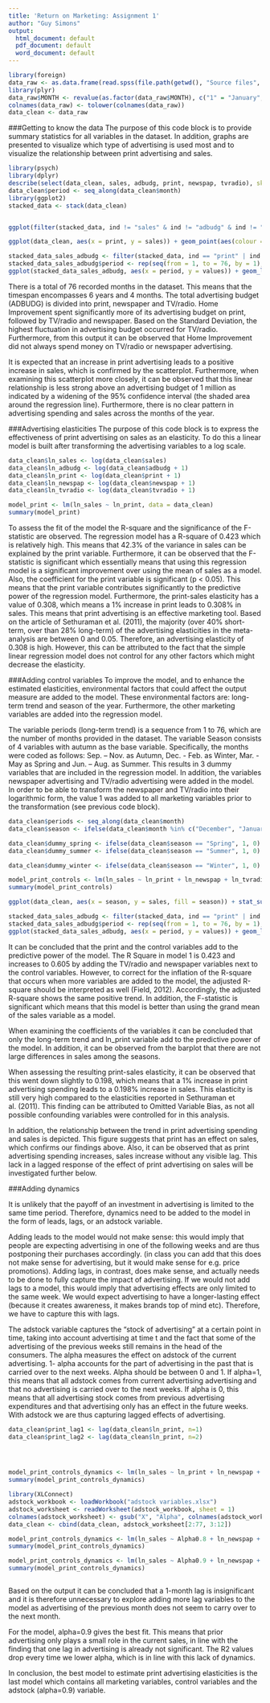 ```yaml
---
title: 'Return on Marketing: Assignment 1'
author: "Guy Simons"
output:
  html_document: default
  pdf_document: default
  word_document: default
---
```


```r
library(foreign)
data_raw <- as.data.frame(read.spss(file.path(getwd(), "Source files", "Assignment 1 raw.sav")))
library(plyr)
data_raw$MONTH <- revalue(as.factor(data_raw$MONTH), c("1" = "January", "2" = "February", "3" = "March", "4" = "April", "5" = "May", "6" = "June", "7" = "July", "8" = "August", "9" = "September", "10" = "October", "11" = "November", "12" = "December"))
colnames(data_raw) <- tolower(colnames(data_raw))
data_clean <- data_raw
```

###Getting to know the data
The purpose of this code block is to provide summary statistics for all variables in the dataset. In addition, graphs are presented to visualize which type of advertising is used most and to visualize the relationship between print advertising and sales. 

```r
library(psych)
library(dplyr)
describe(select(data_clean, sales, adbudg, print, newspap, tvradio), skew = FALSE)
data_clean$period <- seq_along(data_clean$month)
library(ggplot2)
stacked_data <- stack(data_clean)


ggplot(filter(stacked_data, ind != "sales" & ind != "adbudg" & ind != "period"), aes(x=ind, y=values, fill = ind)) + stat_summary(fun.y = mean, geom = "bar") + stat_summary(fun.data = mean_cl_normal, geom = "errorbar", width = 0.2) +labs(title = "Means Advertising Expenditures", x= "Advertising Category", y= "US Dollars") + theme(legend.position = "none")

ggplot(data_clean, aes(x = print, y = sales)) + geom_point(aes(colour = month)) + geom_smooth(method = "lm") + labs(title = "Scatterplot Sales & Print Advertising", x = "Print Advertising", y = "Sales", colour = "Months")

stacked_data_sales_adbudg <- filter(stacked_data, ind == "print" | ind == "sales")
stacked_data_sales_adbudg$period <- rep(seq(from = 1, to = 76, by = 1), times = 2)
ggplot(stacked_data_sales_adbudg, aes(x = period, y = values)) + geom_line() + facet_wrap(~ind, nrow = 2, scales = "free") + geom_smooth(method = "lm") + labs(x="Periods", y = "US Dollars")

```

There is a total of 76 recorded months in the dataset. This means that the timespan encompasses 6 years and 4 months. The total advertising budget (ADBUDG) is divided into print, newspaper and TV/radio. Home Improvement spent significantly more of its advertising budget on print, followed by TV/radio and newspaper. Based on the Standard Deviation, the highest fluctuation in advertising budget occurred for TV/radio. Furthermore, from this output it can be observed that Home Improvement did not always spend money on TV/radio or newspaper advertising.

It is expected that an increase in print advertising leads to a positive increase in sales, which is confirmed by the scatterplot. Furthermore, when examining this scatterplot more closely, it can be observed that this linear relationship is less strong above an advertising budget of 1 million as indicated by a widening of the 95% confidence interval (the shaded area around the regression line). Furthermore, there is no clear pattern in advertising spending and sales across the months of the year.

###Advertising elasticities
The purpose of this code block is to express the effectiveness of print advertising on sales as an elasticity. To do this a linear model is built after transforming the advertising variables to a log scale. 
```r
data_clean$ln_sales <- log(data_clean$sales)
data_clean$ln_adbudg <- log(data_clean$adbudg + 1)
data_clean$ln_print <- log(data_clean$print + 1)
data_clean$ln_newspap <- log(data_clean$newspap + 1)
data_clean$ln_tvradio <- log(data_clean$tvradio + 1)

model_print <- lm(ln_sales ~ ln_print, data = data_clean)
summary(model_print)
```

To assess the fit of the model the R-square and the significance of the F-statistic are observed. The regression model has a R-square of 0.423 which is relatively high. This means that 42.3% of the variance in sales can be explained by the print variable. Furthermore, it can be observed that the F-statistic is significant which essentially means that using this regression model is a significant improvement over using the mean of sales as a model. Also, the coefficient for the print variable is significant (p < 0.05). This means that the print variable contributes significantly to the predictive power of the regression model. Furthermore, the print-sales elasticity has a value of 0.308, which means a 1% increase in print leads to 0.308% in sales. This means that print advertising is an effective marketing tool.
Based on the article of Sethuraman et al. (2011), the majority (over 40% short-term, over than 28% long-term) of the advertising elasticities in the meta-analysis are between 0 and 0.05. Therefore, an advertising elasticity of 0.308 is high. However, this can be attributed to the fact that the simple linear regression model does not control for any other factors which might decrease the elasticity.

###Adding control variables
To improve the model, and to enhance the estimated elasticities, environmental factors that could affect the output measure are added to the model. These environmental factors are: long- term trend and season of the year. Furthermore, the other marketing variables are added into the regression model. 

The variable periods (long-term trend) is a sequence from 1 to 76, which are the number of months provided in the dataset. The variable Season consists of 4 variables with autumn as the base variable. Specifically, the months were coded as follows: Sep. – Nov. as Autumn, Dec. - Feb. as Winter, Mar. - May as Spring and Jun. – Aug. as Summer. This results in 3 dummy variables that are included in the regression model. In addition, the variables newspaper advertising and TV/radio advertising were added in the model. In order to be able to transform the newspaper and TV/radio into their logarithmic form, the value 1 was added to all marketing variables prior to the transformation (see previous code block).

```r
data_clean$periods <- seq_along(data_clean$month)
data_clean$season <- ifelse(data_clean$month %in% c("December", "January", "February"), "Winter", ifelse(data_clean$month %in% c("March", "April", "May"), "Spring", ifelse(data_clean$month %in% c("June","July","August"), "Summer", ifelse(data_clean$month %in% c("September","October","November"), "Autumn", "NA"))))

data_clean$dummy_spring <- ifelse(data_clean$season == "Spring", 1, 0)
data_clean$dummy_summer <- ifelse(data_clean$season == "Summer", 1, 0)

data_clean$dummy_winter <- ifelse(data_clean$season == "Winter", 1, 0)

model_print_controls <- lm(ln_sales ~ ln_print + ln_newspap + ln_tvradio + dummy_spring + dummy_summer + dummy_winter + periods, data = data_clean)
summary(model_print_controls)

ggplot(data_clean, aes(x = season, y = sales, fill = season)) + stat_summary(fun.y = mean, geom = "bar") + stat_summary(fun.data = mean_cl_normal, geom = "errorbar", width = 0.2) + theme(legend.position = "none") + labs(title = "Barplot of Average Sales per Season", x = "Seasons", y = "Sales")

stacked_data_sales_adbudg <- filter(stacked_data, ind == "print" | ind == "sales")
stacked_data_sales_adbudg$period <- rep(seq(from = 1, to = 76, by = 1), times = 2)
ggplot(stacked_data_sales_adbudg, aes(x = period, y = values)) + geom_line() + facet_wrap(~ind, nrow = 2, scales = "free") + geom_smooth(method = "lm") + labs(x="Periods", y = "US Dollars")
```

It can be concluded that the print and the control variables add to the predictive power of the model. The R Square in model 1 is 0.423 and increases to 0.605 by adding the TV/radio and newspaper variables next to the control variables. However, to correct for the inflation of the R-square that occurs when more variables are added to the model, the adjusted R-square should be interpreted as well (Field, 2012). Accordingly, the adjusted R-square shows the same positive trend. In addition, the F-statistic is significant which means that this model is better than using the grand mean of the sales variable as a model.

When examining the coefficients of the variables it can be concluded that only the long-term trend and ln_print variable add to the predictive power of the model. In addition, it can be observed from the barplot that there are not large differences in sales among the seasons.

When assessing the resulting print-sales elasticity, it can be observed that this went down slightly to 0.198, which means that a 1% increase in print advertising spending leads to a 0.198% increase in sales. This elasticity is still very high compared to the elasticities reported in Sethuraman et al. (2011). This finding can be attributed to Omitted Variable Bias, as not all possible confounding variables were controlled for in this analysis.

In addition, the relationship between the trend in print advertising spending and sales is depicted. This figure suggests that print has an effect on sales, which confirms our findings above. Also, it can be observed that as print advertising spending increases, sales increase without any visible lag. This lack in a lagged response of the effect of print advertising on sales will be investigated further below.

###Adding dynamics

It is unlikely that the payoff of an investment in advertising is limited to the same time period. Therefore, dynamics need to be added to the model in the form of leads, lags, or an adstock variable. 

Adding leads to the model would not make sense: this would imply that people are expecting advertising in one of the following weeks and are thus postponing their purchases accordingly. (in class you can add that this does not make sense for advertising, but it would make sense for e.g. price promotions).
Adding lags, in contrast, does make sense, and actually needs to be done to fully capture the impact of advertising. If we would not add lags to a model, this would imply that advertising effects are only limited to the same week. We would expect advertising to have a longer-lasting effect (because  it creates awareness, it makes brands top of mind etc). Therefore, we have to capture this with lags.

The adstock variable captures the “stock of advertising” at a certain point in time, taking into account advertising at time t and the fact that some of the advertising of the previous weeks still remains in the head of the consumers. The alpha measures the effect on adstock of the current advertising. 1- alpha accounts for the part of advertising in the past that is carried over to the next weeks. Alpha should be between 0 and 1. If alpha=1, this means that all adstock comes from current advertising advertising and that no advertising is carried over to the next weeks. If alpha is 0, this means that all advertising stock comes from previous advertising expenditures and that advertising only has an effect in the future weeks. With adstock we are thus capturing lagged effects of advertising.


```r
data_clean$print_lag1 <- lag(data_clean$ln_print, n=1)
data_clean$print_lag2 <- lag(data_clean$ln_print, n=2)




model_print_controls_dynamics <- lm(ln_sales ~ ln_print + ln_newspap + ln_tvradio + dummy_spring + dummy_summer + dummy_winter + periods + print_lag1, data = data_clean)
summary(model_print_controls_dynamics)

library(XLConnect)
adstock_workbook <- loadWorkbook("adstock variables.xlsx")
adstock_worksheet <- readWorksheet(adstock_workbook, sheet = 1)
colnames(adstock_worksheet) <- gsub("X", "Alpha", colnames(adstock_worksheet))
data_clean <- cbind(data_clean, adstock_worksheet[2:77, 3:12])

model_print_controls_dynamics <- lm(ln_sales ~ Alpha0.8 + ln_newspap + ln_tvradio + dummy_spring + dummy_summer + dummy_winter + periods, data = data_clean)
summary(model_print_controls_dynamics)

model_print_controls_dynamics <- lm(ln_sales ~ Alpha0.9 + ln_newspap + ln_tvradio + dummy_spring + dummy_summer + dummy_winter + periods, data = data_clean)
summary(model_print_controls_dynamics)



```
Based on the output it can be concluded that a 1-month lag is insignificant and it is therefore unnecessary to explore adding more lag variables to the model as advertising of the previous month does not seem to carry over to the next month. 

For the model, alpha=0.9  gives the best fit. This means that prior advertising only plays a small role in the current sales, in line with the finding that one lag in advertising is already not significant. The R2 values drop every time we lower alpha, which is in line with this lack of dynamics.

In conclusion, the best model to estimate print advertising elasticities is the last model which contains all marketing variables, control variables and the adstock (alpha=0.9) variable.


